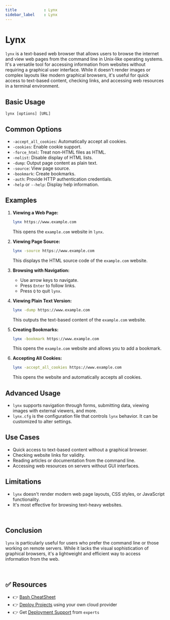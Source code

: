 ```yaml
---
title            : Lynx
sidebar_label    : Lynx
---
```


# Lynx

`lynx` is a text-based web browser that allows users to browse the internet and view web pages from the command line in Unix-like operating systems. 
It's a versatile tool for accessing information from websites without requiring a graphical user interface. 
While it doesn't render images or complex layouts like modern graphical browsers, it's useful for quick access to text-based content, checking links, and accessing web resources in a terminal environment.

## **Basic Usage**

```
lynx [options] [URL]
```

## **Common Options**

- `-accept_all_cookies`: Automatically accept all cookies.
- `-cookies`: Enable cookie support.
- `-force_html`: Treat non-HTML files as HTML.
- `-nolist`: Disable display of HTML lists.
- `-dump`: Output page content as plain text.
- `-source`: View page source.
- `-bookmark`: Create bookmarks.
- `-auth`: Provide HTTP authentication credentials.
- `-help` or `--help`: Display help information.

## **Examples**

1. **Viewing a Web Page:**
   ```bash
   lynx https://www.example.com
   ```
   This opens the `example.com` website in `lynx`.

2. **Viewing Page Source:**
   ```bash
   lynx -source https://www.example.com
   ```
   This displays the HTML source code of the `example.com` website.

3. **Browsing with Navigation:**
   - Use arrow keys to navigate.
   - Press `Enter` to follow links.
   - Press `Q` to quit `lynx`.

4. **Viewing Plain Text Version:**
   ```bash
   lynx -dump https://www.example.com
   ```
   This outputs the text-based content of the `example.com` website.

5. **Creating Bookmarks:**
   ```bash
   lynx -bookmark https://www.example.com
   ```
   This opens the `example.com` website and allows you to add a bookmark.

6. **Accepting All Cookies:**
   ```bash
   lynx -accept_all_cookies https://www.example.com
   ```
   This opens the website and automatically accepts all cookies.

## **Advanced Usage**

- `lynx` supports navigation through forms, submitting data, viewing images with external viewers, and more.
- `lynx.cfg` is the configuration file that controls `lynx` behavior. It can be customized to alter settings.

## **Use Cases**

- Quick access to text-based content without a graphical browser.
- Checking website links for validity.
- Reading articles or documentation from the command line.
- Accessing web resources on servers without GUI interfaces.

## **Limitations**

- `lynx` doesn't render modern web page layouts, CSS styles, or JavaScript functionality.
- It's most effective for browsing text-heavy websites.

<br />

## **Conclusion**

`lynx` is particularly useful for users who prefer the command line or those working on remote servers. 
While it lacks the visual sophistication of graphical browsers, it's a lightweight and efficient way to access information from the web.

<br />

## ✅ Resources

- 👉 [Bash CheatSheet](https://devhints.io/bash)
- 👉 [Deploy Projects](https://deploypro.dev/) using your own cloud provider
- 👉 Get [Deployment Support](https://deploypro.dev/support/) from `experts` 

